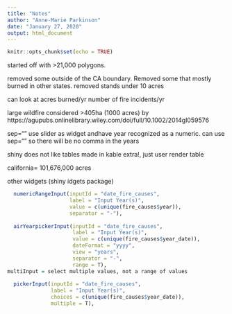 ```yaml
---
title: "Notes"
author: "Anne-Marie Parkinson"
date: "January 27, 2020"
output: html_document
---
```


```r
knitr::opts_chunk$set(echo = TRUE)
```

started off with >21,000 polygons. 

removed some outside of the CA boundary. Removed some that mostly burned in other states. 
removed stands under 10 acres

can look at acres burned/yr
number of fire incidents/yr

large wildfire considered >405ha (1000 acres) by https://agupubs.onlinelibrary.wiley.com/doi/full/10.1002/2014gl059576

sep="" use slider as widget andhave year recognized as a numeric. can use sep="" so there will be no comma in the years

shiny does not like tables made in kable extra!, just user render table

california= 101,676,000 acres

other widgets (shiny idgets package)
```r
  numericRangeInput(inputId = "date_fire_causes",
                    label = "Input Year(s)",
                    value = c(unique(fire_causes$year)),
                    separator = "-"),
  
  airYearpickerInput(inputId = "date_fire_causes",
                     label = "Input Year(s)",
                     value = c(unique(fire_causes$year_date)),
                     dateFormat = "yyyy",
                     view = "years",
                     separator = "-",
                     range = T),
multiInput = select multiple values, not a range of values
  
  pickerInput(inputId = "date_fire_causes",
              label = "Input Year(s)",
              choices = c(unique(fire_causes$year_date)),
              multiple = T),
  
```

